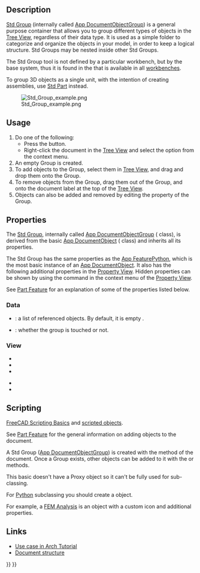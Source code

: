 <languages/>

<div class="mw-translate-fuzzy">
{{Docnav
|[[Std_Part/pt-br|Std Part]]
|[[Std_LinkMake/pt-br|Std LinkMake]]
|[[Std_Base/pt-br|Std Base]]
|IconL=Std_Part.svg
|IconR=Std_LinkMake.svg
|IconC=Freecad.svg
}}
</div>

{{GuiCommand
|Name=Std Group
|MenuLocation=
|Workbenches=All
|Shortcut=
|Version=
|SeeAlso=[[Std_Part|Std Part]], [[Draft_SelectGroup|Draft SelectGroup]], [[Draft_AddToGroup|Draft AddToGroup]]
}}

==Description==

[[Std_Group|Std Group]] (internally called [[App_DocumentObjectGroup|App DocumentObjectGroup]]) is a general purpose container that allows you to group different types of objects in the [[Tree_View|Tree View]], regardless of their data type. It is used as a simple folder to categorize and organize the objects in your model, in order to keep a logical structure. Std Groups may be nested inside other Std Groups.

The Std Group tool is not defined by a particular workbench, but by the base system, thus it is found in the {{MenuCommand|Structure toolbar}} that is available in all [[Workbenches|workbenches]].

To group 3D objects as a single unit, with the intention of creating assemblies, use [[Std_Part|Std Part]] instead.

[[File:Std_Group_example.png]]

{{Caption|Various elements inside Std Groups in the Tree View.}}

==Usage==

# Do one of the following:
#* Press the {{Button|[[Image:Std_Group.svg|16px]] [[Std_Group|New Group]]}} button.
#* Right-click the document in the [[Tree_View|Tree View]] and select the {{MenuCommand|Create Group}} option from the context menu.
# An empty Group is created.
# To add objects to the Group, select them in [[Tree_View|Tree View]], and drag and drop them onto the Group.
# To remove objects from the Group, drag them out of the Group, and onto the document label at the top of the [[Tree_View|Tree View]].
# Objects can also be added and removed by editing the {{PropertyData|Group}} property of the Group.

==Properties==

The [[Std_Group|Std Group]], internally called [[App_DocumentObjectGroup|App DocumentObjectGroup]] ({{incode|App::DocumentObjectGroup}} class), is derived from the basic [[App_DocumentObject|App DocumentObject]] ({{incode|App::DocumentObject}} class) and inherits all its properties.

The Std Group has the same properties as the [[App_FeaturePython#Properties|App FeaturePython]], which is the most basic instance of an [[App_DocumentObject|App DocumentObject]]. It also has the following additional properties in the [[Property_View|Property View]]. Hidden properties can be shown by using the {{MenuCommand|Show hidden}} command in the context menu of the [[Property_View|Property View]].

See [[Part_Feature#Properties|Part Feature]] for an explanation of some of the properties listed below.

=== Data ===

{{TitleProperty|Base}}

* {{PropertyData|Group|LinkList}}: a list of referenced objects. By default, it is empty {{value|[]}}.
* {{PropertyData|_ Group Touched|Bool|Hidden}}: whether the group is touched or not.

=== View ===

{{TitleProperty|Display Options}}

* {{PropertyView|Display Mode|Enumeration}}
* {{PropertyView|Show In Tree|Bool}}
* {{PropertyView|Visibility|Bool}}

{{TitleProperty|Selection}}

* {{PropertyView|On Top When Selected|Enumeration}}
* {{PropertyView|Selection Style|Enumeration}}

==Scripting==

{{Emphasis|See also:}} [[FreeCAD_Scripting_Basics|FreeCAD Scripting Basics]] and [[Scripted_objects|scripted objects]].

See [[Part_Feature|Part Feature]] for the general information on adding objects to the document.

A Std Group ([[App_DocumentObjectGroup|App DocumentObjectGroup]]) is created with the {{incode|addObject()}} method of the document. Once a Group exists, other objects can be added to it with the {{incode|addObject()}} or {{incode|addObjects()}} methods.

{{Code|code=
import FreeCAD as App

doc = App.newDocument()
group = App.ActiveDocument.addObject("App::DocumentObjectGroup", "Group")

obj1 = App.ActiveDocument.addObject("PartDesign::Body", "Body")
obj2 = App.ActiveDocument.addObject("Part::Box", "Box")

group.addObjects([obj1, obj2])
App.ActiveDocument.recompute()
}}

This basic {{incode|App::DocumentObjectGroup}} doesn't have a Proxy object so it can't be fully used for sub-classing.

For [[Python|Python]] subclassing you should create a {{incode|App::DocumentObjectGroupPython}} object.

{{Code|code=
import FreeCAD as App

doc = App.newDocument()
obj = App.ActiveDocument.addObject("App::DocumentObjectGroupPython", "Name")
obj.Label = "Custom label"
}}

For example, a [[FEM Analysis|FEM Analysis]] is an {{incode|App::DocumentObjectGroupPython}} object with a custom icon and additional properties.

==Links==

* [[Arch tutorial#Organizing your model|Use case in Arch Tutorial]]
* [[Document_structure|Document structure]]


<div class="mw-translate-fuzzy">
{{Docnav
|[[Std_Part/pt-br|Std Part]]
|[[Std_LinkMake/pt-br|Std LinkMake]]
|[[Std_Base/pt-br|Std Base]]
|IconL=Std_Part.svg
|IconR=Std_LinkMake.svg
|IconC=Freecad.svg
}}
</div>

{{Std_Base_navi{{#translation:}}}}
{{Userdocnavi{{#translation:}}}}